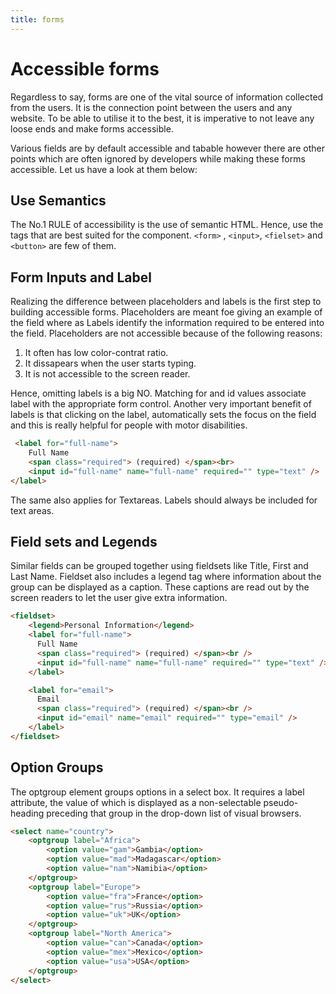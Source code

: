 ```yaml
---
title: forms
---
```


# Accessible forms

Regardless to say, forms are one of the vital source of information collected from the users. It is the connection point between the users and any website. To be able to utilise it to the best, it is imperative to not leave any loose ends and make forms accessible.

Various fields are by default accessible and tabable however there are other points which are often ignored by developers while making these forms accessible. Let us have a look at them below:

## Use Semantics

The No.1 RULE of accessibility is the use of semantic HTML. Hence, use the tags that are best suited for the component. `<form>` , `<input>`, `<fielset>` and `<button>` are few of them.

## Form Inputs and Label

Realizing the difference between placeholders and labels is the first step to building accessible forms. Placeholders are meant foe giving an example of the field where as Labels identify the information required to be entered into the field.
Placeholders are not accessible because of the following reasons:

1. It often has low color-contrat ratio.
2. It dissapears when the user starts typing.
3. It is not accessible to the screen reader.

Hence, omitting labels is a big NO. Matching for and id values associate label with the appropriate form control. Another very important benefit of labels is that clicking on the label, automatically sets the focus on the field and this is really helpful for people with motor disabilities.

```HTML
 <label for="full-name">
    Full Name
    <span class="required"> (required) </span><br>
    <input id="full-name" name="full-name" required="" type="text" />
</label>
```

The same also applies for Textareas. Labels should always be included for text areas.

## Field sets and Legends

Similar fields can be grouped together using fieldsets like Title, First and Last Name. Fieldset also includes a legend tag where information about the group can be displayed as a caption. These captions are read out by the screen readers to let the user give extra information.

```HTML
<fieldset>
    <legend>Personal Information</legend>
    <label for="full-name">
      Full Name
      <span class="required"> (required) </span><br />
      <input id="full-name" name="full-name" required="" type="text" />
    </label>

    <label for="email">
      Email
      <span class="required"> (required) </span><br />
      <input id="email" name="email" required="" type="email" />
    </label>
</fieldset>
```

## Option Groups

The optgroup element groups options in a select box. It requires a label attribute, the value of which is displayed as a non-selectable pseudo-heading preceding that group in the drop-down list of visual browsers.

```HTML
<select name="country">
    <optgroup label="Africa">
        <option value="gam">Gambia</option>
        <option value="mad">Madagascar</option>
        <option value="nam">Namibia</option>
    </optgroup>
    <optgroup label="Europe">
        <option value="fra">France</option>
        <option value="rus">Russia</option>
        <option value="uk">UK</option>
    </optgroup>
    <optgroup label="North America">
        <option value="can">Canada</option>
        <option value="mex">Mexico</option>
        <option value="usa">USA</option>
    </optgroup>
</select>
```
